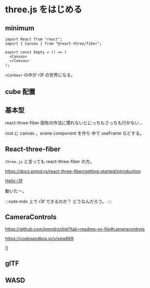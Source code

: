 
<Meta title="docs/threejs" />

# three.js をはじめる

## minimum

```tsx
import React from "react";
import { Canvas } from "@react-three/fiber";

export const Empty = () => (
  <Canvas>
  </Canvas>
);
```

`<Canbas>` の中が r3f の世界になる。

## cube 配置


## 基本型

react-three-fiber 固有の作法に慣れないとにっちもさっちも行かない…

root に canvas 。scene component を作り 中で useFrame などする。

## React-three-fiber 

`three.js` と言っても react-three-fiber の方。

https://docs.pmnd.rs/react-three-fiber/getting-started/introduction

[Hello r3f](?story=hello-r3f--r3f)

動いたー。

:::note
mdx 上で r3f できるのか？
どうなんだろう。
:::

## CameraControls

https://github.com/pmndrs/drei?tab=readme-ov-file#cameracontrols

https://codesandbox.io/s/sew669

[]


## glTF

## WASD

